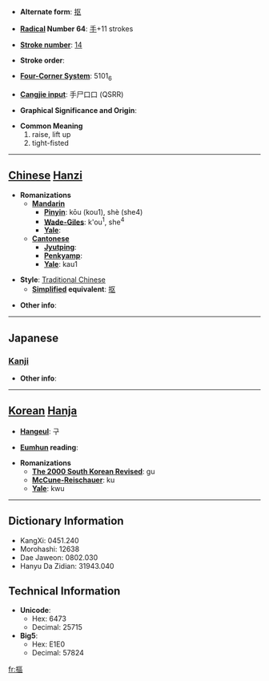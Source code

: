 * '''Alternate form''': [[抠]]

* '''[[Wiktionary:Chinese radical index| Radical]] Number 64''': [[Wiktionary:Chinese radical index 手|手]]+11 strokes

* '''[[Wiktionary:Chinese total strokes index|Stroke number]]''': [[Wiktionary:Chinese total strokes index 14|14]]

* '''Stroke order''': 

* '''[[Wiktionary:Chinese four corner index|Four-Corner System]]''': 5101<sub>6</sub>

* '''[[Wiktionary:Chinese Cangjie index|Cangjie input]]''': 手尸口口 (QSRR)

* '''Graphical Significance and Origin''': 

* '''Common Meaning'''
*#raise, lift up
*# tight-fisted


----

== [[Chinese]] [[Hanzi]] ==

* '''Romanizations'''
** '''[[Mandarin]]'''
*** '''[[Pinyin]]''': kōu (kou1), shè (she4)
*** '''[[Wade-Giles]]''': k'ou<sup>1</sup>, she<sup>4</sup>
*** '''[[Yale]]''': 
** '''[[Cantonese]]'''
*** '''[[Jyutping]]''':
*** '''[[Penkyamp]]''': 
*** '''[[Yale]]''': kau1

* '''Style''': [[Traditional Chinese]] 
** '''[[Simplified Chinese|Simplified]] equivalent''': [[抠]]

* '''Other info''': 

----

==Japanese==
===[[Kanji]]===
{{kanji|on readings=[[こう]] (kō), [[く]] (ku), [[おう]] (ō), [[う]] (u)
|kun readings=[[ひろう]] (hirou)
}}

* '''Other info''':  

----

== [[Korean]] [[Hanja]] ==

* '''[[Hangeul]]''': 구

* '''[[Eumhun]] reading''': 

* '''Romanizations'''
** '''[[The 2000 South Korean Revised Romanization|The 2000 South Korean Revised]]''': gu
** '''[[McCune-Reischauer]]''': ku
** '''[[Yale]]''': kwu

----

== Dictionary Information ==

* KangXi: 0451.240
* Morohashi: 12638
* Dae Jaweon: 0802.030
* Hanyu Da Zidian: 31943.040

== Technical Information ==

* '''Unicode''':
** Hex: 6473
** Decimal: 25715
* '''Big5''':
** Hex: E1E0
** Decimal: 57824

[[fr:摳]]